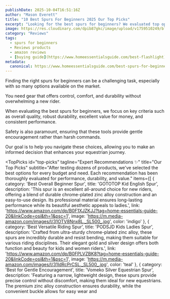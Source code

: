 ```yaml
---
publishDate: 2025-10-04T16:51:16Z
author: "Mason Everett"
title: "10 Best Spurs For Beginners 2025 Our Top Picks"
excerpt: "Looking for the best spurs for beginners? We evaluated top options for safety and control. Find your perfect pair to boost confidence and riding skills."
image: https://res.cloudinary.com/dpib87gkc/image/upload/v1759510249/blog_image_1759510249_ktloog.webp
category: "Reviews"
tags:
  - spurs for beginners
  - Reviews products
  - amazon reviews
  - [buying guide](https://www.homeessentialsguide.com/best-flashlight)
metadata:
  canonical: https://www.homeessentialsguide.com/best-spurs-for-beginners
---
```



<p>Finding the right spurs for beginners can be a challenging task, especially with so many options available on the market.</p>
<p>You need gear that offers control, comfort, and durability without overwhelming a new rider.</p>
<p>When evaluating the best spurs for beginners, we focus on key criteria such as overall quality, robust durability, excellent value for money, and consistent performance.</p>
<p>Safety is also paramount, ensuring that these tools provide gentle encouragement rather than harsh commands.</p>
<p>Our goal is to help you navigate these choices, allowing you to make an informed decision that enhances your equestrian journey.</p>

<TopPicks
  id="top-picks"
  tagline="Expert Recommendations ✨"
  title="Our Top Picks"
  subtitle="After testing dozens of products, we've selected the best options for every budget and need. Each recommendation has been thoroughly evaluated for performance, durability, and value."
  items={[
    {
      category: 'Best Overall Beginner Spur',
      title: 'GOTOTOP Kid English Spur',
      description: 'This spur is an excellent all-around choice for new riders, offering a blend of durable chrome-plated zinc alloy construction and an easy-to-use design. Its professional material ensures long-lasting performance while its beautiful aesthetic appeals to ladies.',
      link: 'https://www.amazon.com/dp/B0F1XJZKJJ?tag=home-essentials-guide-20&linkCode=osi&th=1&psc=1',
      image: 'https://m.media-amazon.com/images/I/31OTV8Nnx8L._SL500_.jpg',
      color: 'indigo'
    },
    {
      category: 'Best Versatile Riding Spur',
      title: 'PODSJD Kids Ladies Spur',
      description: 'Crafted from ultra-sturdy chrome-plated zinc alloy, these spurs are incredibly durable and resist bending, making them suitable for various riding disciplines. Their elegant gold and silver design offers both function and beauty for kids and women riders.',
      link: 'https://www.amazon.com/dp/B0FPLVZBK8?tag=home-essentials-guide-20&linkCode=osi&th=1&psc=1',
      image: 'https://m.media-amazon.com/images/I/31IdRcPrCSL._SL500_.jpg',
      color: 'teal'
    },
    {
      category: 'Best for Gentle Encouragement',
      title: 'Vomeko Silver Equestrian Spur',
      description: 'Featuring a narrow, lightweight design, these spurs provide precise control without discomfort, making them ideal for new equestrians. The premium zinc alloy construction ensures durability, while the convenient buckle allows for easy wear and